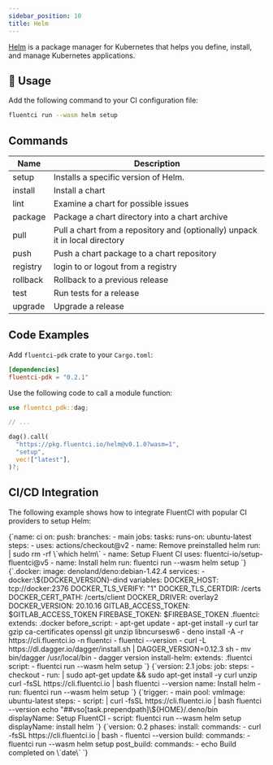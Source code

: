 ```yaml
---
sidebar_position: 10
title: Helm
---
```


[Helm](https://helm.sh) is a package manager for Kubernetes that helps you define, install, and manage Kubernetes applications.

## 🚀 Usage

Add the following command to your CI configuration file:

```bash
fluentci run --wasm helm setup
```

## Commands

| Name     | Description                                                                  |
| -------- | ---------------------------------------------------------------------------- |
| setup    | Installs a specific version of Helm.                                         |
| install  | Install a chart                                                              |
| lint     | Examine a chart for possible issues                                          |
| package  | Package a chart directory into a chart archive                               |
| pull     | Pull a chart from a repository and (optionally) unpack it in local directory |
| push     | Push a chart package to a chart repository                                   |
| registry | login to or logout from a registry                                           |
| rollback | Rollback to a previous release                                               |
| test     | Run tests for a release                                                      |
| upgrade  | Upgrade a release                                                            |

## Code Examples

Add `fluentci-pdk` crate to your `Cargo.toml`:

```toml
[dependencies]
fluentci-pdk = "0.2.1"
```

Use the following code to call a module function:

```rust
use fluentci_pdk::dag;

// ...

dag().call(
  "https://pkg.fluentci.io/helm@v0.1.0?wasm=1",
  "setup",
  vec!["latest"],
)?;
```

## CI/CD Integration

The following example shows how to integrate FluentCI with popular CI providers to setup Helm:


<Tabs>
  <TabItem value="gha" label="Github Actions">
    <CodeBlock language="yaml" title="ci.yml">
      {`name: ci
on:
  push:
    branches:
      - main
jobs:
  tasks:
    runs-on: ubuntu-latest
    steps:
      - uses: actions/checkout@v2
      - name: Remove preinstalled helm
        run: |
          sudo rm -rf \`which helm\`
      - name: Setup Fluent CI
        uses: fluentci-io/setup-fluentci@v5
      - name: Install helm
        run: fluentci run --wasm helm setup
    `}
    </CodeBlock>
  </TabItem>
  <TabItem value="gitlab" label="GitLab CI">
    <CodeBlock language="yaml" title=".gitlab-ci.yml">
      {`.docker:
  image: denoland/deno:debian-1.42.4
  services:
    - docker:\${DOCKER_VERSION}-dind
  variables:
    DOCKER_HOST: tcp://docker:2376
    DOCKER_TLS_VERIFY: "1"
    DOCKER_TLS_CERTDIR: /certs
    DOCKER_CERT_PATH: /certs/client
    DOCKER_DRIVER: overlay2
    DOCKER_VERSION: 20.10.16
    GITLAB_ACCESS_TOKEN: $GITLAB_ACCESS_TOKEN
    FIREBASE_TOKEN: $FIREBASE_TOKEN
.fluentci:
  extends: .docker
  before_script:
    - apt-get update
    - apt-get install -y curl tar gzip ca-certificates openssl git unzip libncursesw6
    - deno install -A -r https://cli.fluentci.io -n fluentci
    - fluentci --version
    - curl -L https://dl.dagger.io/dagger/install.sh | DAGGER_VERSION=0.12.3 sh
    - mv bin/dagger /usr/local/bin
    - dagger version
install-helm:
  extends: .fluentci
  script:
    - fluentci run --wasm helm setup
`}

</CodeBlock>
</TabItem>
<TabItem value="circleci" label="Circle CI">
<CodeBlock language="yaml" title=".circleci/config.yml">
{`version: 2.1
jobs:
  job:
    steps:
      - checkout
      - run: |
          sudo apt-get update && sudo apt-get install -y curl unzip
          curl -fsSL https://cli.fluentci.io | bash
          fluentci --version
        name: Install helm
      - run: fluentci run --wasm helm setup
      `}
</CodeBlock>
</TabItem>
<TabItem value="azure" label="Azure Pipelines">
<CodeBlock language="yaml" title="azure-pipelines.yml">
{`trigger:
  - main
pool:
  vmImage: ubuntu-latest
steps:
  - script: |
      curl -fsSL https://cli.fluentci.io | bash
      fluentci --version
      echo "##vso[task.prependpath]\${HOME}/.deno/bin
    displayName: Setup FluentCI
  - script: fluentci run --wasm helm setup
    displayName: install helm
    `}
</CodeBlock>
</TabItem>
<TabItem value="aws" label="AWS CodePipeline">
<CodeBlock language="yaml" title="buildspec.yml">
{`version: 0.2
phases:
  install:
    commands:
      - curl -fsSL https://cli.fluentci.io | bash
      - fluentci --version
  build:
    commands:
      - fluentci run --wasm helm setup
  post_build:
    commands:
      - echo Build completed on \`date\`
  `}
</CodeBlock>
</TabItem>
</Tabs>
